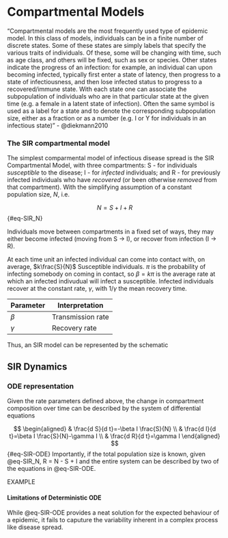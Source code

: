 # Compartmental Models {#sec-CompartmentalModels}


"Compartmental models are the most frequently used type of epidemic model. In this class of models, individuals can be in a finite number of discrete states. Some of these states are simply labels that specify the various traits of individuals. Of these, some will be changing with time, such as age class, and others will be fixed, such as sex or species. Other states indicate the progress of an infection: for example, an individual can upon becoming infected, typically first enter a state of latency, then progress to a state of infectiousness, and then lose infected status to progress to a recovered/immune state. With each state one can associate the subpopulation of individuals who are in that particular state at the given time (e.g. a female in a latent state of infection). Often the same symbol is used as a label for a state and to denote the corresponding subpopulation size, either as a fraction or as a number (e.g. I or Y for individuals in an infectious state)" - @diekmann2010

### The SIR compartmental model

The simplest comparmental model of infectious disease spread is the SIR Compartmental Model, with three compartments: S - for individuals *susceptible* to the disease; I - for *infected* individuals; and R - for previously infected individuals who have *recovered* (or been otherwise *removed* from that compartment). With the simplifying assumption of a constant population size, $N$, i.e.

$$
N = S + I + R
$$ {#eq-SIR_N}

Individuals move between compartments in a fixed set of ways, they may either become infected (moving from S -\> I), or recover from infection (I -\> R).

At each time unit an infected individual can come into contact with, on average, $k\frac{S}{N}$ Susceptible individuals. $\pi$ is the probability of infecting somebody on coming in contact, so $\beta = k\pi$ is the average rate at which an infected indivudual will infect a susceptible. Infected individuals recover at the constant rate, $\gamma$, with $1/\gamma$ the mean recovery time.

| Parameter | Interpretation    |
|-----------|-------------------|
| $\beta$   | Transmission rate |
| $\gamma$  | Recovery rate     |

Thus, an SIR model can be represented by the schematic

## SIR Dynamics

### ODE representation

Given the rate parameters defined above, the change in compartment composition over time can be described by the system of differential equations

$$
\begin{aligned}
& \frac{d S}{d t}=-\beta I \frac{S}{N} \\
& \frac{d I}{d t}=\beta I \frac{S}{N}-\gamma I \\
& \frac{d R}{d t}=\gamma I
\end{aligned}
$$ {#eq-SIR-ODE} Importantly, if the total population size is known, given @eq-SIR_N, R = N - S + I and the entire system can be described by two of the equations in @eq-SIR-ODE.

EXAMPLE

#### Limitations of Deterministic ODE

While @eq-SIR-ODE provides a neat solution for the expected behaviour of a epidemic, it fails to caputure the variability inherent in a complex process like disease spread.
